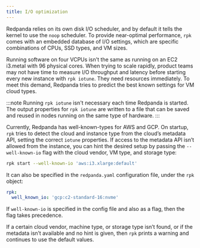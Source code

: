 ```yaml
---
title: I/O optimization
---
```


Redpanda relies on its own disk I/O scheduler, and by default it tells the kernel to 
use the `noop` scheduler. To provide near-optimal performance,
`rpk` comes with an embedded database of I/O settings, which are specific combinations of CPUs, SSD types, and VM sizes. 

Running software on four VCPUs isn't the same as running on an EC2 i3.metal
with 96 physical cores. When trying to scale rapidly, product teams may not have time to measure I/O throughput and latency before
starting every new instance with `rpk iotune`. They need resources immediately. To meet this demand, Redpanda tries to predict the best known
settings for VM cloud types.

:::note
Running `rpk iotune` isn't necessary each 
time Redpanda is started. The output properties for `rpk iotune` are written to a file
that can be saved and reused in nodes running on the same type of hardware.
:::

Currently, Redpanda has well-known-types for AWS and GCP. On startup, `rpk` tries to detect the cloud and
instance type from the cloud’s metadata API, setting the correct `iotune`
properties. If access to the metadata API isn’t allowed from the instance, you can hint
the desired setup by passing the `--well-known-io` flag with the
cloud vendor, VM type, and storage type:

```bash
rpk start --well-known-io 'aws:i3.xlarge:default'
```

It can also be specified in the `redpanda.yaml` configuration file, under the `rpk`
object:

```yaml
rpk:
  well_known_io: 'gcp:c2-standard-16:nvme'
```

If `well-known-io` is specified in the config file and also as a flag, then the flag takes precedence.

If a certain cloud vendor, machine type, or storage type isn’t
found, or if the metadata isn’t available and no hint is given, then `rpk` prints a
warning and continues to use the default values.
